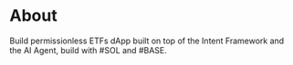 # About

Build permissionless ETFs dApp built on top of the Intent Framework and the AI Agent, build with #SOL and #BASE.
